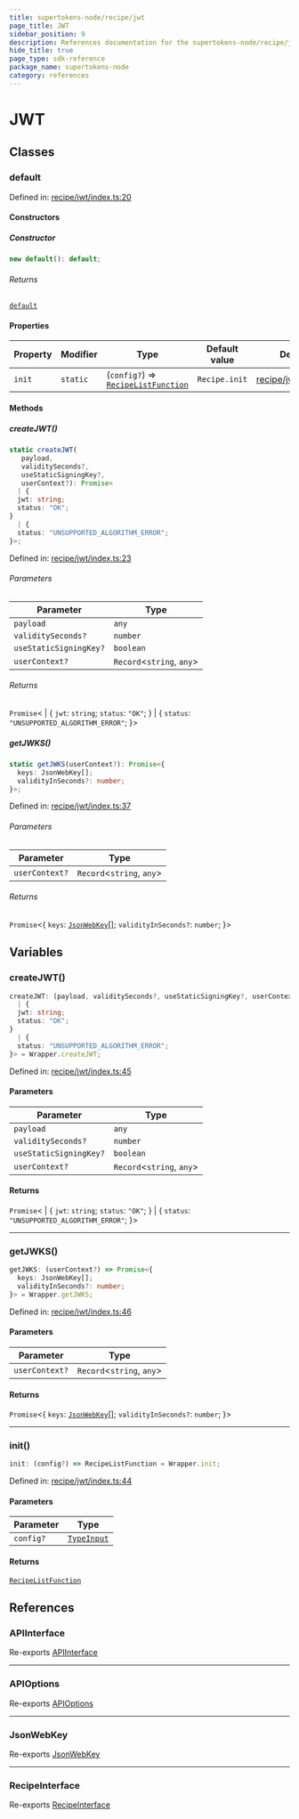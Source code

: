 ```yaml
---
title: supertokens-node/recipe/jwt
page_title: JWT
sidebar_position: 9
description: References documentation for the supertokens-node/recipe/jwt package
hide_title: true
page_type: sdk-reference
package_name: supertokens-node
category: references
---
```


# JWT


## Classes

### default

Defined in: [recipe/jwt/index.ts:20](https://github.com/supertokens/supertokens-node/blob/8353a9a70d8b17dd9ff6ffe41201fa2ef0e60218/lib/ts/recipe/jwt/index.ts#L20)

#### Constructors

##### Constructor

```ts
new default(): default;
```

###### Returns

[`default`](#default)

#### Properties

| Property | Modifier | Type | Default value | Defined in |
| ------ | ------ | ------ | ------ | ------ |
| <a id="init"></a> `init` | `static` | (`config?`) => [`RecipeListFunction`](types.mdx#recipelistfunction) | `Recipe.init` | [recipe/jwt/index.ts:21](https://github.com/supertokens/supertokens-node/blob/8353a9a70d8b17dd9ff6ffe41201fa2ef0e60218/lib/ts/recipe/jwt/index.ts#L21) |

#### Methods

##### createJWT()

```ts
static createJWT(
   payload, 
   validitySeconds?, 
   useStaticSigningKey?, 
   userContext?): Promise<
  | {
  jwt: string;
  status: "OK";
}
  | {
  status: "UNSUPPORTED_ALGORITHM_ERROR";
}>;
```

Defined in: [recipe/jwt/index.ts:23](https://github.com/supertokens/supertokens-node/blob/8353a9a70d8b17dd9ff6ffe41201fa2ef0e60218/lib/ts/recipe/jwt/index.ts#L23)

###### Parameters

| Parameter | Type |
| ------ | ------ |
| `payload` | `any` |
| `validitySeconds?` | `number` |
| `useStaticSigningKey?` | `boolean` |
| `userContext?` | `Record`\<`string`, `any`\> |

###### Returns

`Promise`\<
  \| \{
  `jwt`: `string`;
  `status`: `"OK"`;
\}
  \| \{
  `status`: `"UNSUPPORTED_ALGORITHM_ERROR"`;
\}\>

##### getJWKS()

```ts
static getJWKS(userContext?): Promise<{
  keys: JsonWebKey[];
  validityInSeconds?: number;
}>;
```

Defined in: [recipe/jwt/index.ts:37](https://github.com/supertokens/supertokens-node/blob/8353a9a70d8b17dd9ff6ffe41201fa2ef0e60218/lib/ts/recipe/jwt/index.ts#L37)

###### Parameters

| Parameter | Type |
| ------ | ------ |
| `userContext?` | `Record`\<`string`, `any`\> |

###### Returns

`Promise`\<\{
  `keys`: [`JsonWebKey`](recipe.jwt.types.mdx#jsonwebkey)[];
  `validityInSeconds?`: `number`;
\}\>

## Variables

### createJWT()

```ts
createJWT: (payload, validitySeconds?, useStaticSigningKey?, userContext?) => Promise<
  | {
  jwt: string;
  status: "OK";
}
  | {
  status: "UNSUPPORTED_ALGORITHM_ERROR";
}> = Wrapper.createJWT;
```

Defined in: [recipe/jwt/index.ts:45](https://github.com/supertokens/supertokens-node/blob/8353a9a70d8b17dd9ff6ffe41201fa2ef0e60218/lib/ts/recipe/jwt/index.ts#L45)

#### Parameters

| Parameter | Type |
| ------ | ------ |
| `payload` | `any` |
| `validitySeconds?` | `number` |
| `useStaticSigningKey?` | `boolean` |
| `userContext?` | `Record`\<`string`, `any`\> |

#### Returns

`Promise`\<
  \| \{
  `jwt`: `string`;
  `status`: `"OK"`;
\}
  \| \{
  `status`: `"UNSUPPORTED_ALGORITHM_ERROR"`;
\}\>

***

### getJWKS()

```ts
getJWKS: (userContext?) => Promise<{
  keys: JsonWebKey[];
  validityInSeconds?: number;
}> = Wrapper.getJWKS;
```

Defined in: [recipe/jwt/index.ts:46](https://github.com/supertokens/supertokens-node/blob/8353a9a70d8b17dd9ff6ffe41201fa2ef0e60218/lib/ts/recipe/jwt/index.ts#L46)

#### Parameters

| Parameter | Type |
| ------ | ------ |
| `userContext?` | `Record`\<`string`, `any`\> |

#### Returns

`Promise`\<\{
  `keys`: [`JsonWebKey`](recipe.jwt.types.mdx#jsonwebkey)[];
  `validityInSeconds?`: `number`;
\}\>

***

### init()

```ts
init: (config?) => RecipeListFunction = Wrapper.init;
```

Defined in: [recipe/jwt/index.ts:44](https://github.com/supertokens/supertokens-node/blob/8353a9a70d8b17dd9ff6ffe41201fa2ef0e60218/lib/ts/recipe/jwt/index.ts#L44)

#### Parameters

| Parameter | Type |
| ------ | ------ |
| `config?` | [`TypeInput`](recipe.jwt.types.mdx#typeinput) |

#### Returns

[`RecipeListFunction`](types.mdx#recipelistfunction)

## References

### APIInterface

Re-exports [APIInterface](recipe.jwt.types.mdx#apiinterface)

***

### APIOptions

Re-exports [APIOptions](recipe.jwt.types.mdx#apioptions)

***

### JsonWebKey

Re-exports [JsonWebKey](recipe.jwt.types.mdx#jsonwebkey)

***

### RecipeInterface

Re-exports [RecipeInterface](recipe.jwt.types.mdx#recipeinterface)
